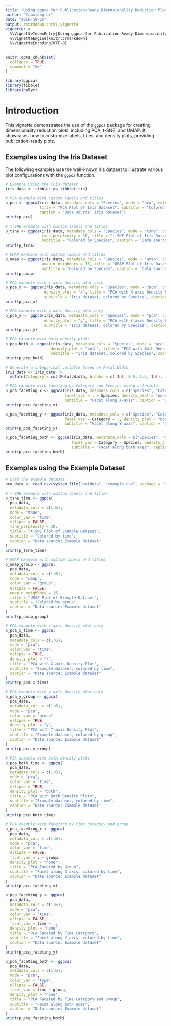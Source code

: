 ---
title: "Using ggpca for Publication-Ready Dimensionality Reduction Plots"
author: "Yaoxiang Li"
date: "2016-10-25"
output: rmarkdown::html_vignette
vignette: >
  %\VignetteIndexEntry{Using ggpca for Publication-Ready Dimensionality Reduction Plots}
  %\VignetteEngine{knitr::rmarkdown}
  %\VignetteEncoding{UTF-8}
---

```{r setup, include=FALSE}
knitr::opts_chunk$set(
  collapse = TRUE,
  comment = "#>"
)

library(ggpca)
library(tibble)
library(dplyr)
```

# Introduction

This vignette demonstrates the use of the `ggpca` package for creating dimensionality reduction plots, including PCA, t-SNE, and UMAP. It showcases how to customize labels, titles, and density plots, providing publication-ready plots.

## Examples using the Iris Dataset

The following examples use the well-known Iris dataset to illustrate various plot configurations with the `ggpca` function.

```{r iris-examples, fig.width=7, fig.height=6}
# Example using the iris dataset
iris_data <- tibble::as_tibble(iris)

# PCA example with custom labels and titles
p_pca <- ggpca(iris_data, metadata_cols = "Species", mode = "pca", color_var = "Species", ellipse = TRUE,
               title = "PCA Plot of Iris Dataset", subtitle = "Colored by Species",
               caption = "Data source: iris dataset")
print(p_pca)

# t-SNE example with custom labels and titles
p_tsne <- ggpca(iris_data, metadata_cols = "Species", mode = "tsne", color_var = "Species", ellipse = FALSE,
                tsne_perplexity = 30, title = "t-SNE Plot of Iris Dataset",
                subtitle = "Colored by Species", caption = "Data source: iris dataset")
print(p_tsne)

# UMAP example with custom labels and titles
p_umap <- ggpca(iris_data, metadata_cols = "Species", mode = "umap", color_var = "Species", ellipse = FALSE,
                umap_n_neighbors = 15, title = "UMAP Plot of Iris Dataset",
                subtitle = "Colored by Species", caption = "Data source: iris dataset")
print(p_umap)

# PCA example with x-axis density plot only
p_pca_x <- ggpca(iris_data, metadata_cols = "Species", mode = "pca", color_var = "Species", ellipse = TRUE,
                 density_plot = "x", title = "PCA with X-axis Density Plot",
                 subtitle = "Iris dataset, colored by Species", caption = "Data source: iris dataset")
print(p_pca_x)

# PCA example with y-axis density plot only
p_pca_y <- ggpca(iris_data, metadata_cols = "Species", mode = "pca", color_var = "Species", ellipse = TRUE,
                 density_plot = "y", title = "PCA with Y-axis Density Plot",
                 subtitle = "Iris dataset, colored by Species", caption = "Data source: iris dataset")
print(p_pca_y)

# PCA example with both density plots
p_pca_both <- ggpca(iris_data, metadata_cols = "Species", mode = "pca", color_var = "Species", ellipse = TRUE,
                    density_plot = "both", title = "PCA with Both Density Plots",
                    subtitle = "Iris dataset, colored by Species", caption = "Data source: iris dataset")
print(p_pca_both)

# Generate a categorical variable based on Petal.Width
iris_data <- iris_data |>
  mutate(Category = cut(Petal.Width, breaks = c(-Inf, 0.5, 1.5, Inf), labels = c("low", "medium", "high")))

# PCA example with faceting by Category and Species using a formula
p_pca_faceting_x <- ggpca(iris_data, metadata_cols = c("Species", "Category"), mode = "pca", color_var = "Species", ellipse = FALSE,
                          facet_var = . ~ Species, density_plot = "none", title = "PCA Faceted by Petal Width Category",
                          subtitle = "Facet along X-axis", caption = "Data source: iris dataset")
print(p_pca_faceting_x)

p_pca_faceting_y <- ggpca(iris_data, metadata_cols = c("Species", "Category"), mode = "pca", color_var = "Species", ellipse = FALSE,
                          facet_var = Category ~ ., density_plot = "none", title = "PCA Faceted by Species",
                          subtitle = "Facet along Y-axis", caption = "Data source: iris dataset")
print(p_pca_faceting_y)

p_pca_faceting_both <- ggpca(iris_data, metadata_cols = c("Species", "Category"), mode = "pca", color_var = "Species", ellipse = FALSE,
                             facet_var = Category ~ Species, density_plot = "none", title = "PCA Faceted by Petal Width Category and Species",
                             subtitle = "Facet along both axes", caption = "Data source: iris dataset")
print(p_pca_faceting_both)
```

## Examples using the Example Dataset

```{r example-data, fig.width=7, fig.height=6}
# Load the example dataset
pca_data <- read.csv(system.file("extdata", "example.csv", package = "ggpca"))

# t-SNE example with custom labels and titles
p_tsne_time <- ggpca(
  pca_data,
  metadata_cols = c(1:6),
  mode = "tsne",
  color_var = "time",
  ellipse = FALSE,
  tsne_perplexity = 30,
  title = "t-SNE Plot of Example Dataset",
  subtitle = "Colored by time",
  caption = "Data source: Example dataset"
)
print(p_tsne_time)

# UMAP example with custom labels and titles
p_umap_group <- ggpca(
  pca_data,
  metadata_cols = c(1:6),
  mode = "umap",
  color_var = "group",
  ellipse = FALSE,
  umap_n_neighbors = 15,
  title = "UMAP Plot of Example Dataset",
  subtitle = "Colored by group",
  caption = "Data source: Example dataset"
)
print(p_umap_group)

# PCA example with x-axis density plot only
p_pca_x_time <- ggpca(
  pca_data,
  metadata_cols = c(1:6),
  mode = "pca",
  color_var = "time",
  ellipse = TRUE,
  density_plot = "x",
  title = "PCA with X-axis Density Plot",
  subtitle = "Example dataset, colored by time",
  caption = "Data source: Example dataset"
)
print(p_pca_x_time)

# PCA example with y-axis density plot only
p_pca_y_group <- ggpca(
  pca_data,
  metadata_cols = c(1:6),
  mode = "pca",
  color_var = "group",
  ellipse = TRUE,
  density_plot = "y",
  title = "PCA with Y-axis Density Plot",
  subtitle = "Example dataset, colored by group",
  caption = "Data source: Example dataset"
)
print(p_pca_y_group)

# PCA example with both density plots
p_pca_both_time <- ggpca(
  pca_data,
  metadata_cols = c(1:6),
  mode = "pca",
  color_var = "time",
  ellipse = TRUE,
  density_plot = "both",
  title = "PCA with Both Density Plots",
  subtitle = "Example dataset, colored by time",
  caption = "Data source: Example dataset"
)
print(p_pca_both_time)

# PCA example with faceting by time_category and group
p_pca_faceting_x <- ggpca(
  pca_data,
  metadata_cols = c(1:6),
  mode = "pca",
  color_var = "time",
  ellipse = FALSE,
  facet_var = . ~ group,
  density_plot = "none",
  title = "PCA Faceted by Group",
  subtitle = "Facet along X-axis, colored by time",
  caption = "Data source: Example dataset"
)
print(p_pca_faceting_x)

p_pca_faceting_y <- ggpca(
  pca_data,
  metadata_cols = c(1:6),
  mode = "pca",
  color_var = "time",
  ellipse = FALSE,
  facet_var = time ~ .,
  density_plot = "none",
  title = "PCA Faceted by Time Category",
  subtitle = "Facet along Y-axis, colored by time",
  caption = "Data source: Example dataset"
)
print(p_pca_faceting_y)

p_pca_faceting_both <- ggpca(
  pca_data,
  metadata_cols = c(1:6),
  mode = "pca",
  color_var = "type",
  ellipse = FALSE,
  facet_var = time ~ group,
  density_plot = "none",
  title = "PCA Faceted by Time Category and Group",
  subtitle = "Facet along both axes",
  caption = "Data source: Example dataset"
)
print(p_pca_faceting_both)
```
